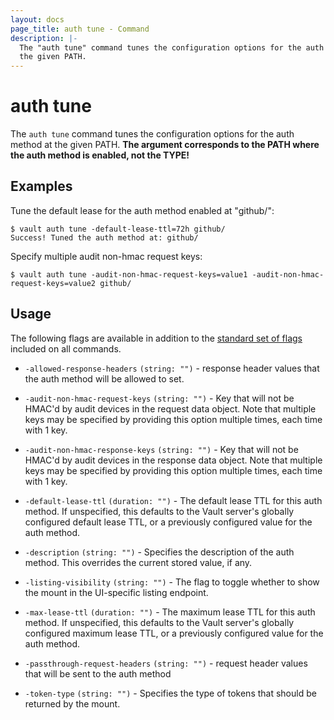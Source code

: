 ```yaml
---
layout: docs
page_title: auth tune - Command
description: |-
  The "auth tune" command tunes the configuration options for the auth method at
  the given PATH.
---
```


# auth tune

The `auth tune` command tunes the configuration options for the auth method at
the given PATH. **The argument corresponds to the PATH where the auth method is
enabled, not the TYPE!**

## Examples

Tune the default lease for the auth method enabled at "github/":

```shell-session
$ vault auth tune -default-lease-ttl=72h github/
Success! Tuned the auth method at: github/
```

Specify multiple audit non-hmac request keys:

```shell-session
$ vault auth tune -audit-non-hmac-request-keys=value1 -audit-non-hmac-request-keys=value2 github/
```

## Usage

The following flags are available in addition to the [standard set of
flags](/docs/commands) included on all commands.

- `-allowed-response-headers` `(string: "")` - response header values that the auth
  method will be allowed to set.

- `-audit-non-hmac-request-keys` `(string: "")` - Key that will not be HMAC'd
  by audit devices in the request data object. Note that multiple keys may be
  specified by providing this option multiple times, each time with 1 key.

- `-audit-non-hmac-response-keys` `(string: "")` - Key that will not be HMAC'd
  by audit devices in the response data object. Note that multiple keys may be
  specified by providing this option multiple times, each time with 1 key.

- `-default-lease-ttl` `(duration: "")` - The default lease TTL for this auth
  method. If unspecified, this defaults to the Vault server's globally
  configured default lease TTL, or a previously configured value for the auth
  method.

- `-description` `(string: "")` - Specifies the description of the auth method.
  This overrides the current stored value, if any.

- `-listing-visibility` `(string: "")` - The flag to toggle whether to show the
  mount in the UI-specific listing endpoint.

- `-max-lease-ttl` `(duration: "")` - The maximum lease TTL for this auth
  method. If unspecified, this defaults to the Vault server's globally
  configured maximum lease TTL, or a previously configured value for the auth
  method.

- `-passthrough-request-headers` `(string: "")` - request header values that will
  be sent to the auth method

- `-token-type` `(string: "")` - Specifies the type of tokens that should be
  returned by the mount.
